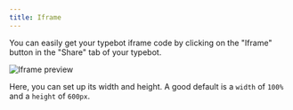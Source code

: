 ```yaml
---
title: Iframe
---
```


You can easily get your typebot iframe code by clicking on the "Iframe" button in the "Share" tab of your typebot.

<Frame>
  <img
    src="/images/embeddings/iframe/iframe-preview.png"
    alt="Iframe preview"
  />
</Frame>

Here, you can set up its width and height. A good default is a `width` of `100%` and a `height` of `600px`.
